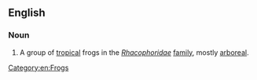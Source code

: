 ==English==
{{wikipedia|Rhacophoridae}}

===Noun===
{{en-noun|head=[[moss]] [[frog]]}}

# A group of [[tropical]] frogs in the ''[[Rhacophoridae]]'' [[family]], mostly [[arboreal]].

[[Category:en:Frogs]]